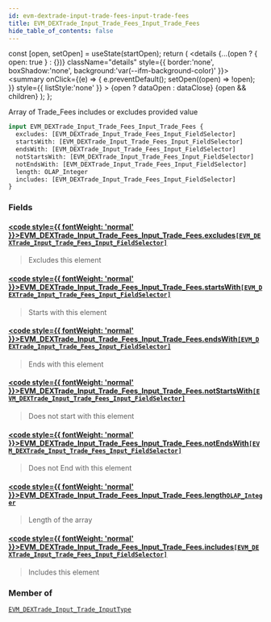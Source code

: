 ```yaml
---
id: evm-dextrade-input-trade-fees-input-trade-fees
title: EVM_DEXTrade_Input_Trade_Fees_Input_Trade_Fees
hide_table_of_contents: false
---
```







  const [open, setOpen] = useState(startOpen);
  return (
    <details {...(open ? { open: true } : {})} className="details" style={{ border:'none', boxShadow:'none', background:'var(--ifm-background-color)' }}>
      <summary
        onClick={(e) => {
          e.preventDefault();
          setOpen((open) => !open);
        }}
        style={{ listStyle:'none' }}
      >
      {open ? dataOpen : dataClose}
      </summary>
      {open && children}
    </details>
  );
};




Array of Trade_Fees includes or excludes provided value


```graphql
input EVM_DEXTrade_Input_Trade_Fees_Input_Trade_Fees {
  excludes: [EVM_DEXTrade_Input_Trade_Fees_Input_FieldSelector]
  startsWith: [EVM_DEXTrade_Input_Trade_Fees_Input_FieldSelector]
  endsWith: [EVM_DEXTrade_Input_Trade_Fees_Input_FieldSelector]
  notStartsWith: [EVM_DEXTrade_Input_Trade_Fees_Input_FieldSelector]
  notEndsWith: [EVM_DEXTrade_Input_Trade_Fees_Input_FieldSelector]
  length: OLAP_Integer
  includes: [EVM_DEXTrade_Input_Trade_Fees_Input_FieldSelector]
}
```




### Fields

#### [<code style={{ fontWeight: 'normal' }}>EVM_DEXTrade_Input_Trade_Fees_Input_Trade_Fees.<b>excludes</b></code>](#)<Bullet />[`[EVM_DEXTrade_Input_Trade_Fees_Input_FieldSelector]`](/docs/graphql-reference/inputs/evm-dextrade-input-trade-fees-input-field-selector) <Badge class="secondary" text="list"/> <Badge class="secondary" text="input"/>
> Excludes this element
> 

#### [<code style={{ fontWeight: 'normal' }}>EVM_DEXTrade_Input_Trade_Fees_Input_Trade_Fees.<b>startsWith</b></code>](#)<Bullet />[`[EVM_DEXTrade_Input_Trade_Fees_Input_FieldSelector]`](/docs/graphql-reference/inputs/evm-dextrade-input-trade-fees-input-field-selector) <Badge class="secondary" text="list"/> <Badge class="secondary" text="input"/>
> Starts with this element
> 

#### [<code style={{ fontWeight: 'normal' }}>EVM_DEXTrade_Input_Trade_Fees_Input_Trade_Fees.<b>endsWith</b></code>](#)<Bullet />[`[EVM_DEXTrade_Input_Trade_Fees_Input_FieldSelector]`](/docs/graphql-reference/inputs/evm-dextrade-input-trade-fees-input-field-selector) <Badge class="secondary" text="list"/> <Badge class="secondary" text="input"/>
> Ends with this element
> 

#### [<code style={{ fontWeight: 'normal' }}>EVM_DEXTrade_Input_Trade_Fees_Input_Trade_Fees.<b>notStartsWith</b></code>](#)<Bullet />[`[EVM_DEXTrade_Input_Trade_Fees_Input_FieldSelector]`](/docs/graphql-reference/inputs/evm-dextrade-input-trade-fees-input-field-selector) <Badge class="secondary" text="list"/> <Badge class="secondary" text="input"/>
> Does not start with this element
> 

#### [<code style={{ fontWeight: 'normal' }}>EVM_DEXTrade_Input_Trade_Fees_Input_Trade_Fees.<b>notEndsWith</b></code>](#)<Bullet />[`[EVM_DEXTrade_Input_Trade_Fees_Input_FieldSelector]`](/docs/graphql-reference/inputs/evm-dextrade-input-trade-fees-input-field-selector) <Badge class="secondary" text="list"/> <Badge class="secondary" text="input"/>
> Does not End with this element
> 

#### [<code style={{ fontWeight: 'normal' }}>EVM_DEXTrade_Input_Trade_Fees_Input_Trade_Fees.<b>length</b></code>](#)<Bullet />[`OLAP_Integer`](/docs/graphql-reference/inputs/olap-integer) <Badge class="secondary" text="input"/>
> Length of the array
> 

#### [<code style={{ fontWeight: 'normal' }}>EVM_DEXTrade_Input_Trade_Fees_Input_Trade_Fees.<b>includes</b></code>](#)<Bullet />[`[EVM_DEXTrade_Input_Trade_Fees_Input_FieldSelector]`](/docs/graphql-reference/inputs/evm-dextrade-input-trade-fees-input-field-selector) <Badge class="secondary" text="list"/> <Badge class="secondary" text="input"/>
> Includes this element
> 



### Member of

[`EVM_DEXTrade_Input_Trade_InputType`](/docs/graphql-reference/inputs/evm-dextrade-input-trade-input-type)  <Badge class="secondary" text="input"/>

